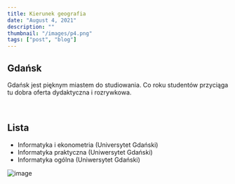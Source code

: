```yaml
---
title: Kierunek geografia
date: "August 4, 2021"
description: ""
thumbnail: "/images/p4.png"
tags: ["post", "blog"]
---
```


## Gdańsk

Gdańsk jest pięknym miastem do studiowania. Co roku studentów przyciąga tu dobra oferta dydaktyczna i rozrywkowa.

<br />

## Lista

- Informatyka i ekonometria (Universytet Gdański)
- Informatyka praktyczna (Uniwersytet Gdański)
- Informatyka ogólna (Uniwersytet Gdański)

![image](/images/3.png)
